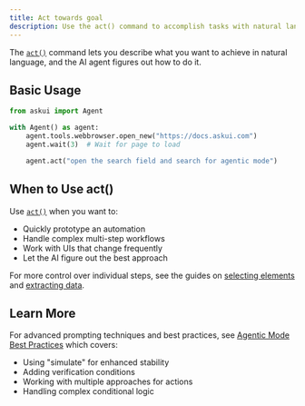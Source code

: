 ```yaml
---
title: Act towards goal
description: Use the act() command to accomplish tasks with natural language
---
```


The [`act()`](/04-reference/01-agent-frameworks/02-python/02-vision-agent-api/agent#act) command lets you describe what you want to achieve in natural language, and the AI agent figures out how to do it.

## Basic Usage

```python
from askui import Agent

with Agent() as agent:
    agent.tools.webbrowser.open_new("https://docs.askui.com")
    agent.wait(3)  # Wait for page to load

    agent.act("open the search field and search for agentic mode")
```

## When to Use act()

Use [`act()`](/04-reference/01-agent-frameworks/02-python/02-vision-agent-api/agent#act) when you want to:
- Quickly prototype an automation
- Handle complex multi-step workflows
- Work with UIs that change frequently
- Let the AI figure out the best approach

For more control over individual steps, see the guides on [selecting elements](./01-select-elements) and [extracting data](./02-extract-data).

## Learn More

For advanced prompting techniques and best practices, see [Agentic Mode Best Practices](/03-explanation/02-best-practices/04-agentic-mode) which covers:
- Using "simulate" for enhanced stability
- Adding verification conditions
- Working with multiple approaches for actions
- Handling complex conditional logic
